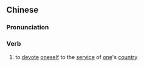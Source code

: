 ==Chinese==
{{zh-forms|s=报国}}

===Pronunciation===
{{zh-pron
|m=bàoguó
|c=bou3 gwok3
|h=pfs=po-goet
|mn=pò-kok
|cat=v
}}

===Verb===
{{zh-verb}}

# {{lb|zh|literary}} to [[devote]] [[oneself]] to the [[service]] of [[one]]'s [[country]]